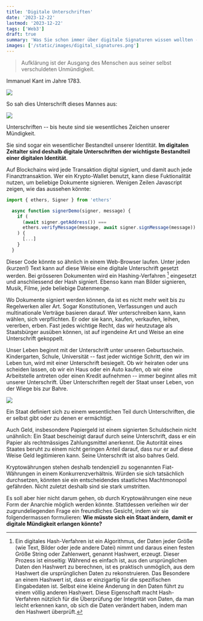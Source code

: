 ```yaml
---
title: 'Digitale Unterschriften'
date: '2023-12-22'
lastmod: '2023-12-22'
tags: ['Web3']
draft: true
summary: 'Was Sie schon immer über digitale Signaturen wissen wollten -- aber nicht zu fragen wagten.'
images: ['/static/images/digital_signatures.png']
---
```


> Aufklärung ist der Ausgang des Menschen aus seiner selbst verschuldeten Unmündigkeit.

Immanuel Kant im Jahre 1783.

![](/static/images/Kant_gemaelde_3.jpg)


So sah dies Unterschrift dieses Mannes aus:

![](/static/images/Immanuel_Kant_signature.svg)

Unterschriften -- bis heute sind sie wesentliches Zeichen unserer Mündigkeit.

Sie sind sogar ein wesentlicher Bestandteil unserer Identität. **Im digitalen Zeitalter
sind deshalb
digitale Unterschriften der wichtigste Bestandteil einer digitalen Identität**.

Auf Blockchains wird
jede Transaktion digital signiert, und damit auch jede Finanztransaktion.
Wer ein Krypto-Wallet benutzt, kann diese Fuktionalität nutzen, um
beliebige Dokumente signieren. Wenigen Zeilen Javascript zeigen,
wie das aussehen könnte:

```ts
import { ethers, Signer } from 'ethers'

  async function signerDemo(signer, message) {
    if (
      (await signer.getAddress()) ===
      ethers.verifyMessage(message, await signer.signMessage(message))
    ) {
      [...]
    }
  }

```

Dieser Code könnte so ähnlich in einem Web-Browser laufen.
Unter jeden (kurzen!) Text kann auf diese Weise eine
digitale Unterschrift gesetzt werden. Bei grösseren Dokumenten wird ein Hashing-Verfahren [^1]
eingesetzt und anschliessend der Hash signiert. Ebenso kann man Bilder signieren, Musik, Filme,
jede beliebige Datenmenge.

Wo Dokumente signiert werden können, da ist es nicht mehr weit bis zu Regelwerken aller Art. Sogar Konstitutionen,
Verfassungen und auch multinationale Verträge basieren darauf. Wer unterschreiben kann, kann wählen, sich verpflichten.
Er oder sie kann, kaufen, verkaufen, leihen, vererben, erben. Fast jedes wichtige Recht, das wir heutzutage
als Staatsbürger ausüben können, ist auf irgendeine Art und Weise an eine Unterschrift gekoppelt.

Unser Leben beginnt mit der Unterschrift unter unseren Geburtsschein. Kindergarten, Schule, Universität -- fast
jeder wichtige Schritt, den wir im Leben tun, wird mit einer Unterschrift besiegelt. Ob wir heiraten
oder uns scheiden lassen, ob wir ein Haus oder ein Auto kaufen, ob wir eine Arbeitstelle antreten
oder einen Kredit aufnehmen -- immer beginnt alles mit unserer Unterschrift. Über Unterschriften
regelt der Staat unser Leben, von der Wiege bis zur Bahre.

![](/static/images/digital_signatures.png)

Ein Staat definiert sich zu einem wesentlichen Teil durch Unterschriften, die er selbst
gibt oder zu denen er ermächtigt.

Auch Geld, insbesondere Papiergeld ist einem signierten Schuldschein nicht unähnlich:
Ein Staat bescheinigt darauf durch seine Unterschrift, dass er ein Papier als rechtmässiges
Zahlungsmittel anerkennt. Die Autorität eines Staates beruht zu einem nicht geringen Anteil darauf,
dass nur er auf diese Weise Geld legitimieren kann. Seine Unterschrift ist also bahres Geld.

Kryptowährungen stehen deshalb tendenziell zu sogenannten Fiat-Währungen in einem Konkurrenzverhältnis.
Würden sie sich tatsächlich durchsetzen, könnten sie
ein entscheidendes staatliches Machtmonopol gefährden. Nicht zuletzt deshalb sind sie stark umstritten.

Es soll aber hier nicht darum gehen, ob durch Kryptowährungen eine neue Form der Anarchie möglich werden
könnte. Stattdessen verleihen wir der zugrundeliegenden Frage ein freundliches Gesicht, indem wir sie
folgendermassen formulieren:
**Wie müsste sich ein Staat ändern, damit er digitale Mündigkeit erlangen könnte?**










[^1]: Ein digitales Hash-Verfahren ist ein Algorithmus,
der Daten jeder Größe (wie Text, Bilder oder jede andere Datei) nimmt
und daraus einen festen Größe String oder Zahlenwert, genannt Hashwert, erzeugt.
Dieser Prozess ist einseitig:
Während es einfach ist, aus den ursprünglichen Daten den Hashwert zu
berechnen, ist es praktisch unmöglich,
aus dem Hashwert die ursprünglichen Daten zu rekonstruieren.
Das Besondere an einem Hashwert ist, dass er einzigartig für die spezifischen Eingabedaten ist.
Selbst eine kleine Änderung in den Daten führt zu einem völlig anderen Hashwert.
Diese Eigenschaft macht Hash-Verfahren nützlich für die Überprüfung
der Integrität von Daten, da man leicht erkennen kann,
ob sich die Daten verändert haben, indem man den Hashwert überprüft.


